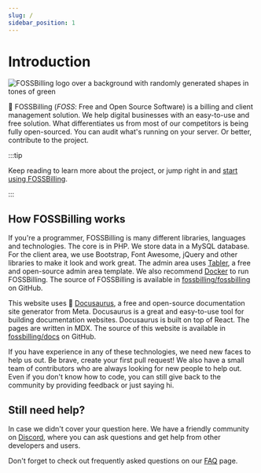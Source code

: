 ```yaml
---
slug: /
sidebar_position: 1
---
```


# Introduction

![FOSSBilling logo over a background with randomly generated shapes in tones of green](/img/banner.png)

:wave: FOSSBilling (*FOSS*: Free and Open Source Software) is a billing and client management solution. We help digital businesses with an easy-to-use and free solution. What differentiates us from most of our competitors is being fully open-sourced. You can audit what's running on your server. Or better, contribute to the project.

:::tip

Keep reading to learn more about the project, or jump right in and [start using FOSSBilling](/category/getting-started).

:::

## How FOSSBilling works
If you're a programmer, FOSSBilling is many different libraries, languages and technologies. The core is in PHP. We store data in a MySQL database. For the client area, we use Bootstrap, Font Awesome, jQuery and other libraries to make it look and work great. The admin area uses [Tabler](https://tabler.io), a free and open-source admin area template. We also recommend [Docker](https://docker.com) to run FOSSBilling. The source of FOSSBilling is available in [fossbilling/fossbilling](https://github.com/fossbilling/fossbilling) on GitHub.

This website uses :t-rex: [Docusaurus](https://docusaurus.io), a free and open-source documentation site generator from Meta. Docusaurus is a great and easy-to-use tool for building documentation websites. Docusaurus is built on top of React. The pages are written in MDX. The source of this website is available in [fossbilling/docs](https://github.com/fossbilling/docs) on GitHub.

If you have experience in any of these technologies, we need new faces to help us out. Be brave, create your first pull request! We also have a small team of contributors who are always looking for new people to help out. Even if you don't know how to code, you can still give back to the community by providing feedback or just saying hi.

## Still need help?
In case we didn't cover your question here. We have a friendly community on [Discord](https://fossbilling.org/discord), where you can ask questions and get help from other developers and users.

Don't forget to check out frequently asked questions on our [FAQ](/faq) page.